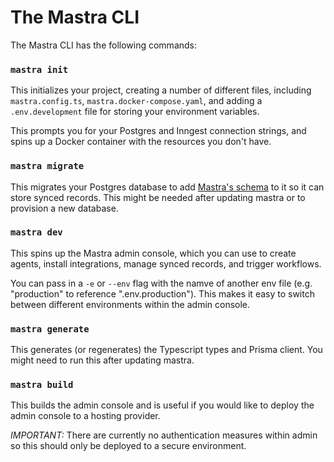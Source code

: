 # The Mastra CLI

The Mastra CLI has the following commands:

### `mastra init`

This initializes your project, creating a number of different files, including `mastra.config.ts`, `mastra.docker-compose.yaml`, and adding a `.env.development` file for storing your environment variables.

This prompts you for your Postgres and Inngest connection strings, and spins up a Docker container with the resources you don't have.

### `mastra migrate`

This migrates your Postgres database to add [Mastra's schema](./data-layer.mdx) to it so it can store synced records. This might be needed after updating mastra or to provision a new database.

### `mastra dev`

This spins up the Mastra admin console, which you can use to create agents, install integrations, manage synced records, and trigger workflows.

You can pass in a `-e` or `--env` flag with the namve of another env file (e.g. "production" to reference ".env.production"). This makes it easy to switch between different environments within the admin console.

### `mastra generate`

This generates (or regenerates) the Typescript types and Prisma client. You might need to run this after updating mastra.

### `mastra build`

This builds the admin console and is useful if you would like to deploy the admin console to a hosting provider.

_IMPORTANT:_ There are currently no authentication measures within admin so this should only be deployed to a secure environment.
